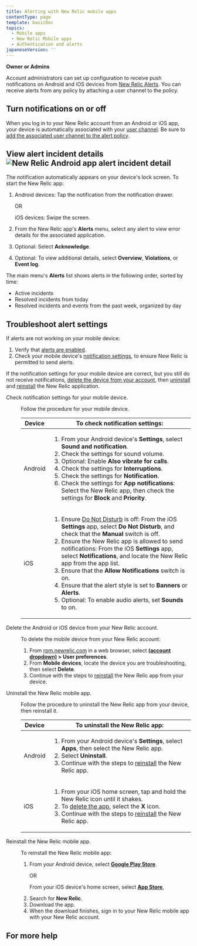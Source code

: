 ```yaml
---
title: Alerting with New Relic mobile apps
contentType: page
template: basicDoc
topics:
  - Mobile apps
  - New Relic Mobile apps
  - Authentication and alerts
japaneseVersion: ''
---
```


<div className="callout-permissions">


**Owner or Admins**


</div>

Account administrators can set up configuration to receive push notifications on Android and iOS devices from [New Relic Alerts](/docs/alerts/new-relic-alerts-beta/getting-started/new-relic-alerts). You can receive alerts from any policy by attaching a user channel to the policy.

## Turn notifications on or off

When you log in to your New Relic account from an Android or iOS app, your device is automatically associated with your [user channel](/docs/alerts/new-relic-alerts-beta/managing-notification-channels/notification-channels-controlling-where-send-alerts#user). Be sure to [add the associated user channel to the alert policy](/docs/alerts/new-relic-alerts-beta/managing-notification-channels/notification-channels-controlling-where-send-alerts#mobile-push).

## View alert incident details ![New Relic Android app alert incident detail](/sites/default/files/thumbnails/image/alerts-incident-detail-nexus.jpg "New Relic Android app alert incident detail")

The notification automatically appears on your device's lock screen. To start the New Relic app:

1.  Android devices: Tap the notification from the notification drawer.
    
    OR
    
    iOS devices: Swipe the screen.
    
2.  From the New Relic app's **Alerts** menu, select any alert to view error details for the associated application.
3.  Optional: Select **Acknowledge**.
4.  Optional: To view additional details, select **Overview**, **Violations**, or **Event log**.

The main menu's **Alerts** list shows alerts in the following order, sorted by time:

*   Active incidents
*   Resolved incidents from today
*   Resolved incidents and events from the past week, organized by day

## Troubleshoot alert settings

If alerts are not working on your mobile device:

1.  Verify that [alerts are enabled](#enabling-alerts).
2.  Check your mobile device's [notification settings](#notification-settings), to ensure New Relic is permitted to send alerts.

If the notification settings for your mobile device are correct, but you still do not receive notifications, [delete the device from your account](#account-delete), then [uninstall](#uninstall-app) and [reinstall](#reinstall-app) the New Relic application.

<dl className="clamshell-list"><dt id="notification-settings">Check notification settings for your mobile device.</dt><dd><p>Follow the procedure for your mobile device.</p><table><thead><tr><th style={{width: 150}}><b>Device</b></th><th><b>To check notification settings:</b></th></tr></thead><tbody><tr><td>Android</td><td><ol><li>From your Android device's <b>Settings</b>, select <b>Sound and notification</b>.</li><li>Check the settings for sound volume.</li><li>Optional: Enable <b>Also vibrate for calls</b>.</li><li>Check the settings for <b>Interruptions</b>.</li><li>Check the settings for <b>Notification</b>.</li><li>Check the settings for <b>App notifications</b>: Select the New Relic app, then check the settings for <b>Block</b> and <b>Priority</b>.</li></ol></td></tr><tr><td>iOS</td><td><ol><li>Ensure <a href="http://support.apple.com/kb/HT5463">Do Not Disturb</a> is off: From the iOS <b>Settings</b> app, select <b>Do Not Disturb</b>, and check that the <b>Manual</b> switch is off.</li><li>Ensure the New Relic app is allowed to send notifications: From the iOS <b>Settings</b> app, select <b>Notifications</b>, and locate the New Relic app from the app list.</li><li>Ensure that the <b>Allow Notifications</b> switch is on.</li><li>Ensure that the alert style is set to <b>Banners</b> or <b>Alerts</b>.</li><li>Optional: To enable audio alerts, set <b>Sounds</b> to on.</li></ol></td></tr></tbody></table></dd><dt id="account-delete">Delete the Android or iOS device from your New Relic account.</dt><dd><p>To delete the mobile device from your New Relic account:</p><ol><li>From <a href="https://rpm.newrelic.com">rpm.newrelic.com</a> in a web browser, select <b><a href="/docs/accounts-partnerships/education/getting-started-new-relic/glossary#account-dropdown">(account dropdown)</a> &gt; User preferences</b>.</li><li>From <b>Mobile devices</b>, locate the device you are troubleshooting, then select <b>Delete</b>.</li><li>Continue with the steps to <a href="#uninstall-app">reinstall</a> the New Relic app from your device.</li></ol></dd><dt id="uninstall-app">Uninstall the New Relic mobile app.</dt><dd><p>Follow the procedure to uninstall the New Relic app from your device, then reinstall it.</p><table><thead><tr><th style={{width: 150}}><b>Device</b></th><th><b>To uninstall the New Relic app:</b></th></tr></thead><tbody><tr><td>Android</td><td><ol><li>From your Android device's <b>Settings</b>, select <b>Apps</b>, then select the New Relic app.</li><li>Select <b>Uninstall</b>.</li><li>Continue with the steps to <a href="#reinstall-app">reinstall</a> the New Relic app.</li></ol></td></tr><tr><td>iOS</td><td><ol><li>From your iOS home screen, tap and hold the New Relic icon until it shakes.</li><li>To <a href="http://support.apple.com/kb/TI135">delete the app</a>, select the <b>X</b> icon.</li><li>Continue with the steps to <a href="#reinstall-app">reinstall</a> the New Relic app.</li></ol></td></tr></tbody></table></dd><dt id="reinstall-app">Reinstall the New Relic mobile app.</dt><dd><p>To reinstall the New Relic mobile app:</p><ol><li><p>From your Android device, select <a href="https://play.google.com/store/apps/details?id=com.newrelic.rpm"><b>Google Play Store</b></a>.</p><p>OR</p><p>From your iOS device's home screen, select <a href="https://itunes.apple.com/us/app/new-relic/id594038638?mt=8"><b>App Store</b>.</a></p></li><li>Search for <b>New Relic</b>.</li><li>Download the app.</li><li>When the download finishes, sign in to your New Relic mobile app with your New Relic account.</li></ol></dd></dl>

## For more help